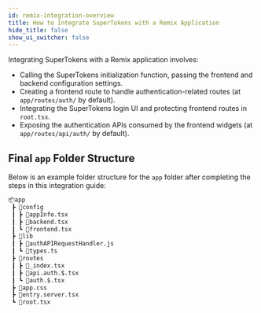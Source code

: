 ```yaml
---
id: remix-integration-overview
title: How to Integrate SuperTokens with a Remix Application
hide_title: false
show_ui_switcher: false
---
```


<!-- COPY DOCS -->
<!-- ./thirdpartyemailpassword/remix/remix-integration-overview.mdx -->

Integrating SuperTokens with a Remix application involves:

- Calling the SuperTokens initialization function, passing the frontend and backend configuration settings.
- Creating a frontend route to handle authentication-related routes (at `app/routes/auth/` by default).
- Integrating the SuperTokens login UI and protecting frontend routes in `root.tsx`.
- Exposing the authentication APIs consumed by the frontend widgets (at `app/routes/api/auth/` by default).

## Final `app` Folder Structure

Below is an example folder structure for the `app` folder after completing the steps in this integration guide:

```bash
📦app
 ┣ 📂config
 ┃ ┣ 📜appInfo.tsx
 ┃ ┣ 📜backend.tsx
 ┃ ┗ 📜frontend.tsx
 ┣ 📂lib
 ┃ ┣ 📜authAPIRequestHandler.js
 ┃ ┗ 📜types.ts
 ┣ 📂routes
 ┃ ┣ 📜_index.tsx
 ┃ ┣ 📜api.auth.$.tsx
 ┃ ┗ 📜auth.$.tsx
 ┣ 📜app.css
 ┣ 📜entry.server.tsx
 ┗ 📜root.tsx
```
